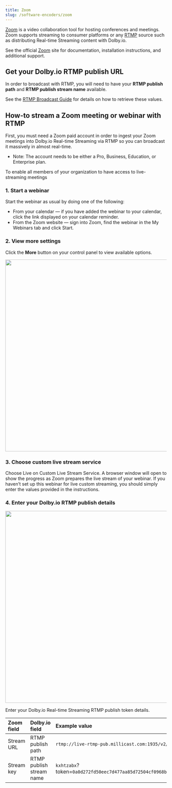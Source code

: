 ```yaml
---
title: Zoom
slug: /software-encoders/zoom
---
```


[Zoom](https://zoom.us/) is a video collaboration tool for hosting conferences and meetings. Zoom supports streaming to consumer platforms or any [RTMP](/millicast/broadcast/rtmp-and-rtmps.mdx) source such as distributing Real-time Streaming content with Dolby.io.

See the official [Zoom](https://zoom.us/) site for documentation, installation instructions, and additional support.

## Get your Dolby.io RTMP publish URL

In order to broadcast with RTMP, you will need to have your **RTMP publish path** and **RTMP publish stream name** available.

See the [RTMP Broadcast Guide](/millicast/broadcast/rtmp-and-rtmps.mdx#how-to-find-your-rtmp-publish-url) for details on how to retrieve these values.

## How-to stream a Zoom meeting or webinar with RTMP

First, you must need a Zoom paid account in order to ingest your Zoom meetings into Dolby.io Real-time Streaming via RTMP so you can broadcast it massively in almost real-time.

- Note: The account needs to be either a Pro, Business, Education, or Enterprise plan.

To enable all members of your organization to have access to live-streaming meetings

### 1. Start a webinar

Start the webinar as usual by doing one of the following:

- From your calendar — if you have added the webinar to your calendar, click the link displayed on your calendar reminder.
- From the Zoom website — sign into Zoom, find the webinar in the My Webinars tab and click Start.

### 2. View more settings

Click the **More** button on your control panel to view available options.


<div class="center-container">
  <img src={Zoom1} width="600" />
</div>

### 3. Choose custom live stream service

Choose Live on Custom Live Stream Service. A browser window will open to show the progress as Zoom prepares the live stream of your webinar. If you haven’t set up this webinar for live custom streaming, you should simply enter the values provided in the instructions.

### 4. Enter your Dolby.io RTMP publish details


<div class="center-container">
  <img src={Zoom2} width="600" />
</div>

Enter your Dolby.io Real-time Streaming RTMP publish token details.

| Zoom field | Dolby.io field           | Example value                                                                       |
| :--------- | :----------------------- | :---------------------------------------------------------------------------------- |
| Stream URL | RTMP publish path        | `rtmp://live-rtmp-pub.millicast.com:1935/v2/pub/`                                   |
| Stream key | RTMP publish stream name | `kxhtzabx`?token=`0a0d272fd50eec7d477aa85d72504cf0968bc82c63b1931386e7c062341807ce` |
